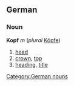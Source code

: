 ==German==
===Noun===
'''Kopf''' ''m'' (''plural'' [[Köpfe]])
# [[head]]
# [[crown]], [[top]]
# [[heading]], [[title]]

[[Category:German nouns]]